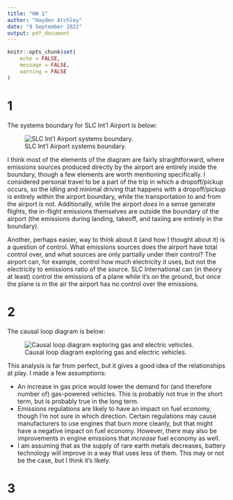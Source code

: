 ```yaml
---
title: "HW 1"
author: "Hayden Atchley"
date: "9 September 2022"
output: pdf_document
---
```


```r
knitr::opts_chunk$set(
	echo = FALSE,
	message = FALSE,
	warning = FALSE
)
```

# 1
The systems boundary for SLC Int'l Airport is below:

![SLC Int'l Airport systems boundary.](image/boundary.png)

I think most of the elements of the diagram are fairly straightforward, where emissions sources produced directly by the airport are entirely inside the boundary, though a few elements are worth mentioning specifically. I considered personal travel to be a part of the trip in which a dropoff/pickup occurs, so the idling and minimal driving that happens with a dropoff/pickup is entirely within the airport boundary, while the transportation to and from the airport is not. Additionally, while the airport _does_ in a sense generate flights, the in-flight emissions themselves are outside the boundary of the airport (the emissions during landing, takeoff, and taxiing are entirely in the boundary).

Another, perhaps easier, way to think about it (and how I thought about it) is a question of control. What emissions sources does the airport have total control over, and what sources are only partially under their control? The airport can, for example, control how much electricity it uses, but not the electricity to emissions ratio of the source. SLC International can (in theory at least) control the emissions of a plane while it's on the ground, but once the plane is in the air the airport has no control over the emissions.


# 2
The causal loop diagram is below:

![Causal loop diagram exploring gas and electric vehicles.](image/loop.png)

This analysis is far from perfect, but it gives a good idea of the relationships at play. I made a few assumptions:

 - An increase in gas price would lower the demand for (and therefore number of) gas-powered vehicles. This is probably not true in the short term, but is probably true in the long term.
 - Emissions regulations are likely to have an impact on fuel economy, though I'm not sure in which direction. Certain regulations may cause manufacturers to use engines that burn more cleanly, but that might have a negative impact on fuel economy. However, there may also be improvements in engine emissions that _increase_ fuel economy as well.
 - I am assuming that as the supply of rare earth metals decreases, battery technology will improve in a way that uses less of them. This may or not be the case, but I think it's likely.
 
 
# 3